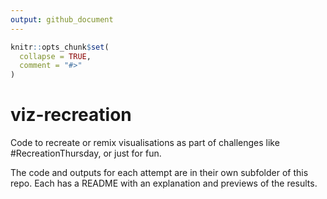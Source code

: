 ```yaml
---
output: github_document
---
```


<!-- README.md is generated from README.Rmd. Please edit that file -->

```r
knitr::opts_chunk$set(
  collapse = TRUE,
  comment = "#>"
)
```

# viz-recreation

Code to recreate or remix visualisations as part of challenges like #RecreationThursday, or just for fun.

The code and outputs for each attempt are in their own subfolder of this repo. Each has a README with an explanation and previews of the results.